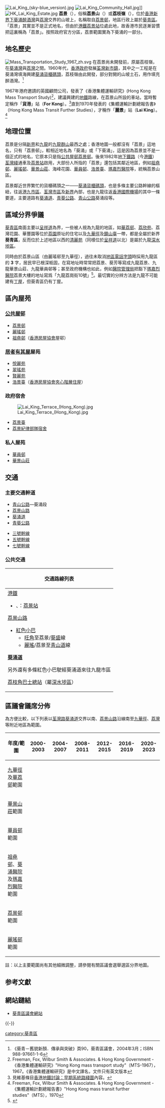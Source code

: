 [[File:Lai_King_(sky-blue_version).jpg|thumb]]
[[File:Lai_King_Community_Hall.jpg|thumb]]]]
[[File:HK_Lai_King_Estate.jpg|thumb]]
'''荔景'''（{{lang-en|Lai King}}），俗稱'''荔景山'''（{{lang-en|Lai King Hill}}）或'''荔枝嶺'''（{{lang-en|Lai Chi Ling}}），位於[[香港|香港]][[新界|新界]][[下葵涌|下葵涌]][[醉酒灣|醉酒灣]]與[[荔枝角灣|荔灣]]交界的山坡上，名稱取自[[荔景邨|荔景邨]]，地區行政上屬於[[葵青區|葵青區]]。「荔景」其實並不是正式地名，但由於[[港鐵|港鐵]][[荔景站|荔景站]]位處此地，故香港市民逐漸習慣把這裏稱為「荔景」。按照政府官方分區，荔景範圍實為下葵涌的一部分。

==地名歷史==
<!-- 請勿再加入「磨石山」、「穿鼻山」、「葵涌灣」等缺乏來源之原創研究，否則視爲破壞 -->
[[File:Mass_Transportation_Study_1967_zh.svg|thumb]]
在荔景尚未開發前，原屬荔枝嶺，在[[醉酒灣|葵涌灣]]與[[荔枝角灣|荔灣]]之間。1960年代，[[香港殖民地時期#香港政府|香港政府]]發展[[荃灣新市鎮|荃灣新市鎮]]，其中之一工程是在葵涌灣填海興建[[葵涌貨櫃碼頭|葵涌貨櫃碼頭]]，荔枝嶺由此開發，部分對開的山坡土石，用作填充醉酒灣。<ref>《葵青－舊貌新顏．傳承與突破》頁90，葵青區議會，2004年3月；ISBN 988-97661-1-6</ref>

1967年港府邀請的英國顧問公司，發表了《香港集體運輸研究》(Hong Kong Mass Transport Study)<ref>Freeman, Fox, Wilbur Smith & Associates. & Hong Kong Government - 《香港集體運輸研究》"Hong Kong mass transport study"（MTS-1967），1967。《香港集體運輸研究》是中文譯名，文件只有英文版本</ref>，建議興建的[[香港地鐵|地鐵]]路線，在荔景山所設的車站，當時暫定稱作「'''貨港'''」站（'''For Kong'''）。<ref>見維基條目[[Talk:香港地鐵#早期系統路綫圖|香港地鐵討論：早期系統路綫圖]]內容。</ref>直到1970年發表的《集體運輸計劃總報告書》（Hong Kong Mass Transit Further Studies），才稱作「'''麗景'''」站（'''Lai King'''）。<ref>Freeman, Fox, Wilbur Smith & Associates. & Hong Kong Government - 《集體運輸計劃總報告書》"Hong Kong mass transit further studies"（MTS），1970</ref>

==地理位置==
荔景是分隔[[新界|新界]]和[[九龍|九龍]]的[[九龍群山|九龍群山]]最西之處；香港地圖一般都沒有「荔景」這地名，只有「荔景邨」，較相近地名為「葵涌」或「下葵涌」，這是因為荔景並不是一個正式的地名，它原本只是指[[公共屋邨|公共屋邨]][[荔景邨|荔景邨]]。後來1982年[[地下鐵路|地下鐵路]]（今[[港鐵|港鐵]]）[[荃灣綫|荃灣綫]]通車及[[荔景站|荔景站]]啟用，大部份人所指的「荔景」還包括其鄰近地區，例如[[祖堯邨|祖堯邨]]、[[麗瑤邨|麗瑤邨]]、[[華景山莊|華景山莊]]、海峰花園、[[華員邨|華員邨]]、[[浩景臺|浩景臺]]、[[瑪嘉烈醫院|瑪嘉烈醫院]]等，統稱荔景山區。

荔景鄰近世界繁忙的貨櫃碼頭之一——[[葵涌貨櫃碼頭|葵涌貨櫃碼頭]]，也是多條主要公路幹線的樞紐，往返[[香港市區|港九市區]]、[[荃灣市中心|荃灣市區]]及[[新界|新界]]內部，也是九龍往返[[香港國際機場|香港國際機場]]的其中一條要道，主要道路有[[葵涌道|葵涌道]]、[[青葵公路|青葵公路]]、[[青山公路|青山公路]]葵涌段等。

==區域分界爭議==
[[葵青區|葵青區]]南面主要以[[呈祥道|呈祥道]]為界，一些被人視為九龍的地區，如[[華荔邨|華荔邨]]、[[荔欣苑|荔欣苑]]、荔灣花園、華豐園等位於[[荔園|荔園]]原址的住宅以及[[九華徑|九華徑]]及[[鐘山臺|鐘山臺]]一帶，都是全屬於新界'''葵青區'''，反而位於上述地區以西的[[清麗苑|清麗苑]]（同樣位於[[呈祥道|呈祥道]]以北）是屬於九龍[[深水埗區|深水埗區]]。

同時由於荔景山區（由麗瑤邨至九華徑），過往未取消[[香港電話號碼分類|地區電話字頭]]時採用九龍區的 '''3''' 字，居民早已根深柢固，在寫地址時常常把荔景、葵芳等寫成九龍荔景、九龍華景山莊、九龍華員邨等；甚至政府機構也如此，例如[[醫院管理局|醫院管理局]]把豁下[[瑪嘉烈醫院|瑪嘉烈醫院]]荔景大樓的地址寫爲「九龍荔崗街10號」<ref>{{cite web|format= pdf|url= https://web.archive.org/web/20210529175954/https://www.ha.org.hk/haho/ho/hesd/246148_tc.pdf|title= 位置及交通 |publisher= 醫院管理局}}</ref>。最切實的分辨方法是九龍不可能建有[[丁屋|丁屋]]，但葵青區仍有丁屋。

==區內屋苑==
===[[公共屋邨|公共屋邨]]===
*[[荔景邨|荔景邨]]
*[[麗瑤邨|麗瑤邨]]
*[[祖堯邨|祖堯邨]]（[[香港房屋協會|香港房屋協會]]屋邨）

===[[居者有其屋|居者有其屋]]屋苑===
*[[悅麗苑|悅麗苑]]
*[[翠瑤苑|翠瑤苑]]
*[[賢麗苑|賢麗苑]]
*[[浩景臺|浩景臺]]（[[香港房屋協會|香港房屋協會]][[夾心階層住屋|夾心階層住屋]]）

===政府宿舍===
[[File:Lai_King_Terrace_(Hong_Kong).jpg|thumb]]
*[[荔景臺|荔景臺]]
*[[荔景紀律部隊宿舍|荔景紀律部隊宿舍]]

===私人屋苑===
*[[華員邨|華員邨]]
*[[華景山莊|華景山莊]]

==交通==

===主要交通幹道===
{{col-begin}}
{{col-2}}
*[[青山公路|青山公路]]—葵涌段
*[[荔景山路|荔景山路]]
*[[葵涌道|葵涌道]]
*[[青葵公路|青葵公路]]
{{col-2}}
*[[三號幹線|三號幹線]]
*[[五號幹線|五號幹線]]
*[[七號幹線|七號幹線]]
{{col-end}}

===公共交通===
{| class="mw-collapsible mw-collapsed wikitable" style="background:white; margin: 0 auto; width: auto;"  
! 交通路線列表
|-
|
;[[港鐵|港鐵]]
*{{港鐵路線標誌|TWL}}、{{港鐵路線標誌|TCL}}：[[茘景站|茘景站]]

;[[荔景山路|荔景山路]]
{{九龍新界巴士簡單列表|30|32H|42|45|46|46X|57M|61M|265M|269M|N241}}{{新界專線小巴簡單列表|46M|47M|90M|91A|93|313|405|407|407A|411}}
*[[紅色小巴|紅色小巴]]
**[[旺角|旺角]]至荔景/[[葵盛|葵盛]]線
**[[麗瑤邨|麗瑤]]/荔景至[[青山道|青山道]]線
;'''[[葵涌道|葵涌道]]'''
{{九龍新界巴士簡單列表|33A|36A|37|38A|38B|40|40A|237A|240X|272P|290|290A|290B|290X|N252|N260|N269|N290}}
另外還有多條紅色小巴駛經葵涌道來往九龍市區
;[[荔枝角巴士總站|荔枝角巴士總站]]（屬[[深水埗區|深水埗區]]）
{{九龍新界巴士簡單列表|6|32H}}{{過海隧道巴士簡單列表|171|171A|171P|904|905|905A|905P|N171}}
|}

==區議會議席分佈==
為方便比較，以下列表以[[荃灣路|荃灣路]][[葵涌道|葵涌道]]交界以南、[[荔景山路|荔景山路]]沿線南至[[九華徑|九華徑]]、[[荔枝角灣|荔灣]]等附近地區為範圍。
{|class=wikitable
!年度/範圍!!2000-2003!!2004-2007!!2008-2011!!2012-2015!!2016-2019!!2020-2023
|-
|[[九華徑|九華徑]]及[[華荔邨|華荔邨]]範圍||rowspan=3|{{centre|[[荔華|華峰]]選區}}||rowspan=2|{{centre|[[荔華|荔華]]選區}}||colspan=4|{{centre|[[荔華|荔華]]選區}}
|-
|[[華景山莊|華景山莊]]範圍||rowspan=2 colspan=4|{{centre|[[華麗|華麗]]選區}}
|-
|[[華員邨|華員邨]]範圍||{{centre|[[華麗|麗瑤]]選區}}
|-
|[[祖堯邨|祖堯邨]]、[[葵涌醫院|葵涌醫院]]及[[瑪嘉烈醫院|瑪嘉烈醫院]]範圍||colspan=6|{{centre|[[祖堯_(選區)|祖堯]]選區}}
|-
|[[荔景邨|荔景邨]]範圍||colspan=6|{{centre|[[荔景_(選區)|荔景]]選區}}
|-
|[[麗瑤邨|麗瑤邨]]範圍|| colspan=2|{{centre|[[華麗|麗瑤]]選區}}||colspan=4|{{centre|[[華麗|華麗]]選區}}
|}
註：以上主要範圍尚有其他細微調整，請參閱有關區議會選舉選區分界地圖。

==参考文獻==
{{reflist}}

==網站鏈結==
*[http://www.districtcouncils.gov.hk/kwt/tc_chi/welcome/welcome.html 葵青區議會網站] {{Wayback|url=http://www.districtcouncils.gov.hk/kwt/tc_chi/welcome/welcome.html |date=20180210235205 }}

{{-}}
{{葵青區}}

[[category:葵青區|category:葵青區]]